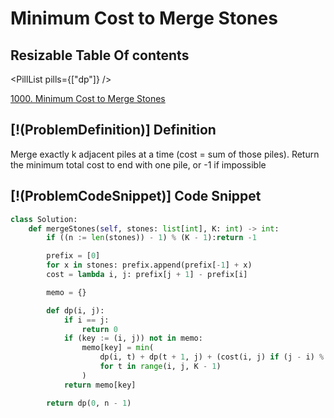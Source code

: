 # Minimum Cost to Merge Stones

## Resizable Table Of contents

<DifficultyBadge difficulty="hard" />

<PillList pills={["dp"]} />

[1000. Minimum Cost to Merge Stones](https://leetcode.com/problems/minimum-cost-to-merge-stones/)

## [!(ProblemDefinition)] Definition

Merge exactly k adjacent piles at a time (cost = sum of those piles). Return the minimum total cost to end with one pile, or -1 if impossible

## [!(ProblemCodeSnippet)] Code Snippet

```python meta="source=problems/1000-minimum-cost-to-merge-stones/solution.py"
class Solution:
    def mergeStones(self, stones: list[int], K: int) -> int:
        if ((n := len(stones)) - 1) % (K - 1):return -1

        prefix = [0]
        for x in stones: prefix.append(prefix[-1] + x)
        cost = lambda i, j: prefix[j + 1] - prefix[i]

        memo = {}

        def dp(i, j):
            if i == j:
                return 0
            if (key := (i, j)) not in memo:
                memo[key] = min(
                    dp(i, t) + dp(t + 1, j) + (cost(i, j) if (j - i) % (K - 1) == 0 else 0)
                    for t in range(i, j, K - 1)
                )
            return memo[key]

        return dp(0, n - 1)
```

